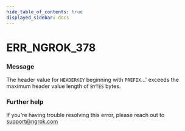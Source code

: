 ```yaml
---
hide_table_of_contents: true
displayed_sidebar: docs
---
```



# ERR_NGROK_378

### Message

The header value for `HEADERKEY` beginning with `PREFIX`...' exceeds the maximum header value length of `BYTES` bytes.

<ErrorDetails error="err_ngrok_378" />

### Further help

If you're having trouble resolving this error, please reach out to [support@ngrok.com](mailto:support@ngrok.com?subject=Help%20with%20ERR_NGROK_378)
